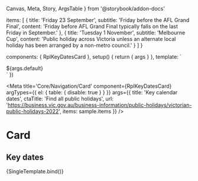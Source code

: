   Canvas,
  Meta,
  Story,
  ArgsTable
} from '@storybook/addon-docs'

  items: [
    {
      title: 'Friday 23 September',
      subtitle: 'Friday before the AFL Grand Final',
      content: 'Friday before AFL Grand Final typically falls on the last Friday in September.'
    },
    {
      title: 'Tuesday 1 November',
      subtitle: 'Melbourne Cup',
      content: 'Public holiday across Victoria unless an alternate local holiday has been arranged by a non-metro council.'
    }
  ]
}

  components: { RplKeyDatesCard },
  setup() {
    return { args }
  },
  template: `
  <div class="rpl-storybook__page rpl-grid">
    <RplKeyDatesCard
      v-bind="args"
      class="rpl-col-12 rpl-col-6-m rpl-col-4-l"
    >
      <template #meta>
        ${args.meta}
      </template>
      ${args.default}
    </RplKeyDatesCard>
  </div>
  `
})

<Meta
  title='Core/Navigation/Card'
  component={RplKeyDatesCard}
  argTypes={{
    el: {
      table: {
        disable: true
      }
    }
  }}
  args={{
    title: 'Key calendar dates',
    ctaTitle: 'Find all public holidays',
    url: 'https://business.vic.gov.au/business-information/public-holidays/victorian-public-holidays-2022',
    items: sample.items
  }}
/>

# Card

<ArgsTable of={RplKeyDatesCard} />

## Key dates

<Canvas>
  <Story
    name='Key dates'
    play={a11yStoryCheck}
  >
    {SingleTemplate.bind()}
  </Story>
</Canvas>
